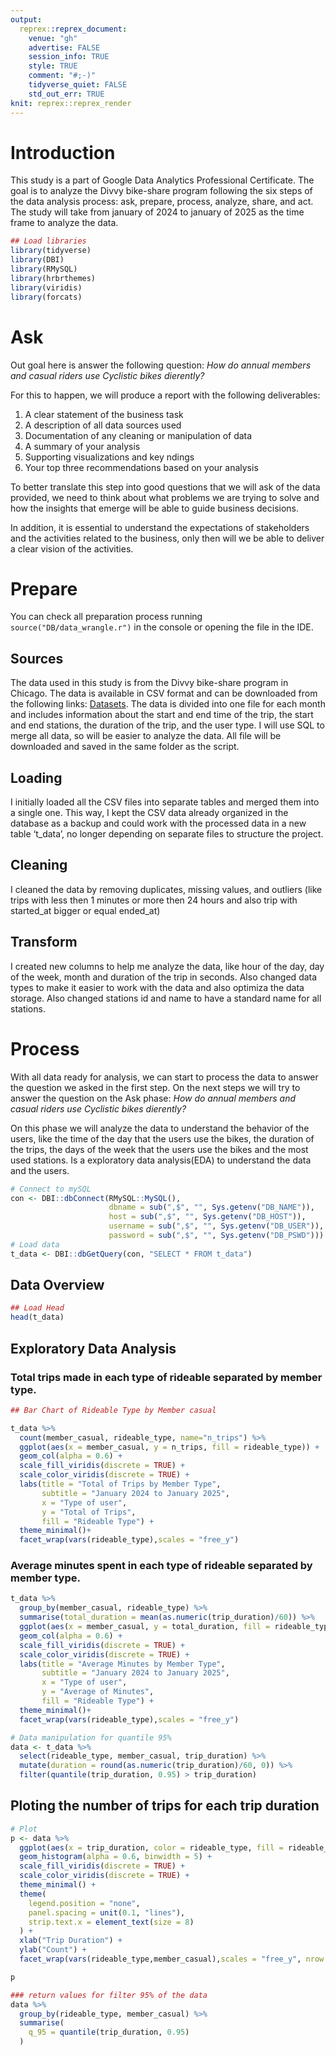 ```yaml
---
output:
  reprex::reprex_document:
    venue: "gh"
    advertise: FALSE
    session_info: TRUE
    style: TRUE
    comment: "#;-)"
    tidyverse_quiet: FALSE
    std_out_err: TRUE
knit: reprex::reprex_render
---
```


# Introduction

This study is a part of Google Data Analytics Professional Certificate. The goal is to analyze the Divvy bike-share program following the six steps of the data analysis process: ask, prepare, process, analyze, share, and act. The study will take from january of 2024 to january of 2025 as the time frame to analyze the data.

```r
## Load libraries
library(tidyverse)
library(DBI)
library(RMySQL)
library(hrbrthemes)
library(viridis)
library(forcats)
```

# Ask

Out goal here is answer the following question: *How do annual members and casual riders use Cyclistic bikes dierently?*

For this to happen, we will produce a report with the following deliverables:

1.  A clear statement of the business task
2.  A description of all data sources used
3.  Documentation of any cleaning or manipulation of data
4.  A summary of your analysis
5.  Supporting visualizations and key ndings
6.  Your top three recommendations based on your analysis

To better translate this step into good questions that we will ask of the data provided, we need to think about what problems we are trying to solve and how the insights that emerge will be able to guide business decisions.

In addition, it is essential to understand the expectations of stakeholders and the activities related to the business, only then will we be able to deliver a clear vision of the activities.

# Prepare

You can check all preparation process running `source("DB/data_wrangle.r")` in the console or opening the file in the IDE.

## Sources

The data used in this study is from the Divvy bike-share program in Chicago. The data is available in CSV format and can be downloaded from the following links: [Datasets](https://divvy-tripdata.s3.amazonaws.com/index.html). The data is divided into one file for each month and includes information about the start and end time of the trip, the start and end stations, the duration of the trip, and the user type. I will use SQL to merge all data, so will be easier to analyze the data. All file will be downloaded and saved in the same folder as the script.

## Loading

I initially loaded all the CSV files into separate tables and merged them into a single one. This way, I kept the CSV data already organized in the database as a backup and could work with the processed data in a new table 't_data', no longer depending on separate files to structure the project.

## Cleaning

I cleaned the data by removing duplicates, missing values, and outliers (like trips with less then 1 minutes or more then 24 hours and also trip with started_at bigger or equal ended_at)

## Transform

I created new columns to help me analyze the data, like hour of the day, day of the week, month and duration of the trip in seconds. Also changed data types to make it easier to work with the data and also optimiza the data storage. Also changed stations id and name to have a standard name for all stations.

# Process

With all data ready for analysis, we can start to process the data to answer the question we asked in the first step. On the next steps we will try to answer the question on the Ask phase: *How do annual members and casual riders use Cyclistic bikes dierently?*

On this phase we will analyze the data to understand the behavior of the users, like the time of the day that the users use the bikes, the duration of the trips, the days of the week that the users use the bikes and the most used stations. Is a exploratory data analysis(EDA) to understand the data and the users.

```r
# Connect to mySQL
con <- DBI::dbConnect(RMySQL::MySQL(), 
                      dbname = sub(",$", "", Sys.getenv("DB_NAME")),
                      host = sub(",$", "", Sys.getenv("DB_HOST")),
                      username = sub(",$", "", Sys.getenv("DB_USER")),
                      password = sub(",$", "", Sys.getenv("DB_PSWD")))
# Load data
t_data <- DBI::dbGetQuery(con, "SELECT * FROM t_data")

```

## Data Overview

```r
## Load Head
head(t_data)
```




## Exploratory Data Analysis

### Total trips made in each type of rideable separated by member type.
```r
## Bar Chart of Rideable Type by Member casual

t_data %>% 
  count(member_casual, rideable_type, name="n_trips") %>%
  ggplot(aes(x = member_casual, y = n_trips, fill = rideable_type)) +
  geom_col(alpha = 0.6) +
  scale_fill_viridis(discrete = TRUE) +
  scale_color_viridis(discrete = TRUE) +
  labs(title = "Total of Trips by Member Type",
       subtitle = "January 2024 to January 2025",
       x = "Type of user",
       y = "Total of Trips",
       fill = "Rideable Type") +
  theme_minimal()+
  facet_wrap(vars(rideable_type),scales = "free_y")
```
### Average minutes spent in each type of rideable separated by member type.
```r
t_data %>% 
  group_by(member_casual, rideable_type) %>% 
  summarise(total_duration = mean(as.numeric(trip_duration)/60)) %>%
  ggplot(aes(x = member_casual, y = total_duration, fill = rideable_type)) +
  geom_col(alpha = 0.6) +
  scale_fill_viridis(discrete = TRUE) +
  scale_color_viridis(discrete = TRUE) +
  labs(title = "Average Minutes by Member Type",
       subtitle = "January 2024 to January 2025",
       x = "Type of user",
       y = "Average of Minutes",
       fill = "Rideable Type") +
  theme_minimal()+
  facet_wrap(vars(rideable_type),scales = "free_y")
```



```r
# Data manipulation for quantile 95%
data <- t_data %>%
  select(rideable_type, member_casual, trip_duration) %>%
  mutate(duration = round(as.numeric(trip_duration)/60, 0)) %>%
  filter(quantile(trip_duration, 0.95) > trip_duration)
```

## Ploting the number of trips for each trip duration

```r

# Plot
p <- data %>%
  ggplot(aes(x = trip_duration, color = rideable_type, fill = rideable_type)) +
  geom_histogram(alpha = 0.6, binwidth = 5) +
  scale_fill_viridis(discrete = TRUE) +
  scale_color_viridis(discrete = TRUE) +
  theme_minimal() +
  theme(
    legend.position = "none",
    panel.spacing = unit(0.1, "lines"),
    strip.text.x = element_text(size = 8)
  ) +
  xlab("Trip Duration") +
  ylab("Count") +
  facet_wrap(vars(rideable_type,member_casual),scales = "free_y", nrow = 3)

p
```

```r
### return values for filter 95% of the data
data %>% 
  group_by(rideable_type, member_casual) %>% 
  summarise(
    q_95 = quantile(trip_duration, 0.95)
  )
```
